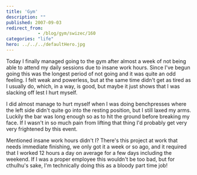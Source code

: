```yaml
---
title: 'Gym'
description: ""
published: 2007-09-03
redirect_from: 
            - /blog/gym/swizec/160
categories: "life"
hero: ../../../defaultHero.jpg
---
```

Today I finally managed going to the gym after almost a week of not being able to attend my daily sessions due to insane work hours. Since I&#x27;ve begun going this was the longest period of not going and it was quite an odd feeling. I felt weak and powerless, but at the same time didn&#x27;t get as tired as I usually do, which, in a way, is good, but maybe it just shows that I was slacking off lest I hurt myself.

I did almost manage to hurt myself when I was doing benchpresses where the left side didn&#x27;t quite go into the resting position, but I still laxed my arms. Luckily the bar was long enough so as to hit the ground before breaking my face. If I wasn&#x27;t in so much pain from lifting that thing I&#x27;d probably get very very frightened by this event.

Mentioned insane work hours didn&#x27;t I? There&#x27;s this project at work that needs immediate finishing, we only got it a week or so ago, and it required that I worked 12 hours a day on average for a few days including the weekend. If I was a proper employee this wouldn&#x27;t be too bad, but for cthulhu&#x27;s sake, I&#x27;m technically doing this as a bloody part time job!
